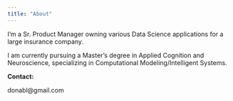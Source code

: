 ```yaml
---
title: "About"
---
```


I'm a Sr. Product Manager owning various Data Science applications for a large insurance company.

I am currently pursuing a Master's degree in Applied Cognition and Neuroscience, specializing in Computational Modeling/Intelligent Systems.

**Contact:**

donabl\@gmail.com
